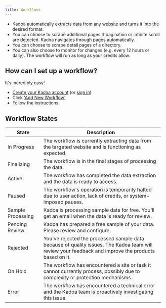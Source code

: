 ```yaml
---
title: Workflows
---
```


-   Kadoa automatically extracts data from any website and turns it into the desired format.
-   You can choose to scrape additional pages if pagination or infinite scroll are detected. Kadoa navigates through pages automatically.
-   You can choose to scrape detail pages of a directory.
-   You can also choose to monitor for changes (e.g. every 12 hours or daily). The workflow will run as long as your credits allow.

## How can I set up a workflow?

It's incredibly easy!

-   [Create your Kadoa account](https://www.kadoa.com/pricing) (or [sign in](https://www.kadoa.com/auth))
-   Click ['Add New Workflow'](https://www.kadoa.com/add)
-   Follow the instructions.

## Workflow States

| State | Description |
| --- | --- |
| In Progress | The workflow is currently extracting data from the targeted website and is functioning as expected. |
| Finalizing | The workflow is in the final stages of processing the data. |
| Active | The workflow has completed the data extraction and the data is ready to access. |
| Paused | The workflow's operation is temporarily halted due to user action, lack of credits, or system-imposed pauses. |
| Sample Processing | Kadoa is processing sample data for free. You'll get an email when the data is ready for review. |
| Pending Review | Kadoa has prepared a free sample of your data. Please review and configure. |
| Rejected | You've rejected the processed sample data because of quality issues. The Kadoa team will review your feedback and improve the products based on it. |
| On Hold | The workflow has encountered a site or task it cannot currently process, possibly due to complexity or protection mechanisms. |
| Error | The workflow has encountered a technical error and the Kadoa team is proactively investigating this issue. |